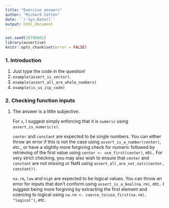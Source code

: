 ---
title: "Exercise answers"
author: "Richard Cotton"
date: '`r Sys.Date()`'
output: html_document
---
  
<!--
%\VignetteEngine{knitr::rmarkdown}
%\VignetteIndexEntry{A1. Exercise answers}
-->
  
```{r, Setup, echo = FALSE, results = "hide"}
set.seed(19790801)
library(assertive)
knitr::opts_chunk$set(error = FALSE)
```

### 1. Introduction

1. Just type the code in the question!
2. `example(assert_is_vector)`.
3. `example(assert_all_are_whole_numbers)`
4. `example(is_us_zip_code)`

### 2. Checking function inputs

1. The answer is a little subjective.  

    For `x`, I suggest simply enforcing that it is `numeric` using 
    `assert_is_numeric(x)`.  
    
    `center` and `constant` are expected to be single numbers.  You can either throw
    an error if this is not the case using `assert_is_a_number(center)`, etc., or 
    have a slightly more forgiving check for numeric followed by retrieving of the 
    first value using `center <- use_first(center)`, etc..  For very strict 
    checking, you may also wish to ensure that `center` and `constant` are not 
    missing or NaN using `assert_all_are_not_na(c(center, constant))`.
    
    `na.rm`, `low` and `high` are expected to be logical values.  You can throw an 
    error for inputs that don't conform using `assert_is_a_bool(na.rm)`, etc..  I 
    suggest being more forgiving by extracting the first element and coercing to 
    logical using `na.rm <- coerce_to(use_first(na.rm), "logical")`, etc.
